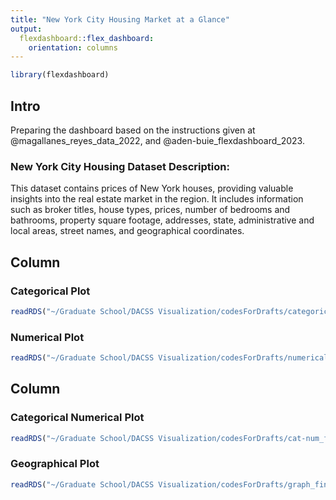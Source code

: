 ```yaml
---
title: "New York City Housing Market at a Glance"
output: 
  flexdashboard::flex_dashboard:
    orientation: columns
---
```


```r
library(flexdashboard) 
```

## Intro {.sidebar}

Preparing the dashboard based on the instructions given at @magallanes_reyes_data_2022, and @aden-buie_flexdashboard_2023.

### **New York City Housing Dataset Description:**

This dataset contains prices of New York houses, providing valuable insights into the real estate market in the region. It includes information such as broker titles, house types, prices, number of bedrooms and bathrooms, property square footage, addresses, state, administrative and local areas, street names, and geographical coordinates.

::: {#refs}
:::

## Column {data-width="450"}

### Categorical Plot

```r
readRDS("~/Graduate School/DACSS Visualization/codesForDrafts/categorical_final.rds")
```

### Numerical Plot

```r
readRDS("~/Graduate School/DACSS Visualization/codesForDrafts/numerical_final.rds")
```

## Column {data-width="550"}

### Categorical Numerical Plot

```r
readRDS("~/Graduate School/DACSS Visualization/codesForDrafts/cat-num_final.rds")
```

### Geographical Plot

```r
readRDS("~/Graduate School/DACSS Visualization/codesForDrafts/graph_final.rds")
```
